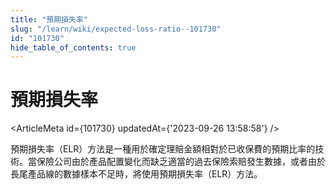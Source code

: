 ```yaml
---
title: "預期損失率"
slug: "/learn/wiki/expected-loss-ratio--101730"
id: "101730"
hide_table_of_contents: true
---
```



# 預期損失率

<ArticleMeta id={101730} updatedAt={'2023-09-26 13:58:58'} />
<div className='border-solid border-b border-t-0 my-4 border-[var(--ifm-color-gray-300)]' />

預期損失率（ELR）方法是一種用於確定理賠金額相對於已收保費的預期比率的技術。當保險公司由於產品配置變化而缺乏適當的過去保險索賠發生數據，或者由於長尾產品線的數據樣本不足時，將使用預期損失率（ELR）方法。

